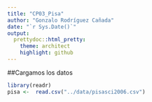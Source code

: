 ```yaml
---
title: "CP03_Pisa"
author: "Gonzalo Rodríguez Cañada"
date: "`r Sys.Date()`"
output:
  prettydoc::html_pretty:
    theme: architect
    highlight: github
---
```


##Cargamos los datos 
```r
library(readr)
pisa <-  read.csv("../data/pisasci2006.csv")



```


